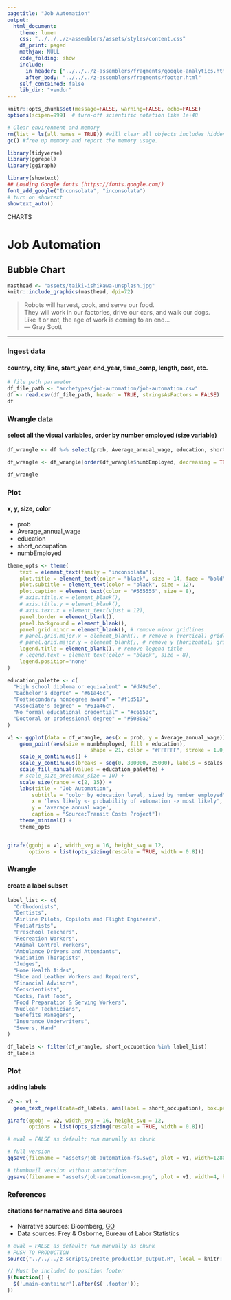 ```yaml
---
pagetitle: "Job Automation"
output:
  html_document:
    theme: lumen
    css: "../../../z-assemblers/assets/styles/content.css"
    df_print: paged
    mathjax: NULL
    code_folding: show
    include:
      in_header: ["../../../z-assemblers/fragments/google-analytics.html", "../../../z-assemblers/fragments/header.html"]
      after_body: "../../../z-assemblers/fragments/footer.html"
    self_contained: false
    lib_dir: "vendor"
---
```


```r

knitr::opts_chunk$set(message=FALSE, warning=FALSE, echo=FALSE)
options(scipen=999)  # turn-off scientific notation like 1e+48

# Clear environment and memory
rm(list = ls(all.names = TRUE)) #will clear all objects includes hidden objects.
gc() #free up memory and report the memory usage.

library(tidyverse)
library(ggrepel)
library(ggiraph)

library(showtext)
## Loading Google fonts (https://fonts.google.com/)
font_add_google("Inconsolata", "inconsolata")
# turn on showtext
showtext_auto()

```

<div class="activity">
CHARTS  
</div>

# Job Automation
## Bubble Chart

```r

masthead <- "assets/taiki-ishikawa-unsplash.jpg"
knitr::include_graphics(masthead, dpi=72)

```

> Robots will harvest, cook, and serve our food.\
  They will work in our factories, drive our cars, and walk our dogs.\
  Like it or not, the age of work is coming to an end...\
--- Gray Scott\

***

### Ingest data
#### country, city, line, start_year, end_year, time_comp, length, cost, etc.

```r

# file path parameter
df_file_path <- "archetypes/job-automation/job-automation.csv"
df <- read.csv(df_file_path, header = TRUE, stringsAsFactors = FALSE)
df

```

### Wrangle data
#### select all the visual variables, order by number employed (size variable)

```r

df_wrangle <- df %>% select(prob, Average_annual_wage, education, short_occupation, numbEmployed)

df_wrangle <- df_wrangle[order(df_wrangle$numbEmployed, decreasing = TRUE),]

df_wrangle

```

### Plot
#### x, y, size, color

* prob
* Average_annual_wage
* education
* short_occupation
* numbEmployed

```r

theme_opts <- theme(
    text = element_text(family = "inconsolata"), 
    plot.title = element_text(color = "black", size = 14, face = "bold"),
    plot.subtitle = element_text(color = "black", size = 12),
    plot.caption = element_text(color = "#555555", size = 8),
    # axis.title.x = element_blank(),
    # axis.title.y = element_blank(),
    # axis.text.x = element_text(vjust = 12),
    panel.border = element_blank(),
    panel.background = element_blank(),
    panel.grid.minor = element_blank(), # remove minor gridlines
    # panel.grid.major.x = element_blank(), # remove x (vertical) gridlines
    # panel.grid.major.y = element_blank(), # remove y (horizontal) gridlines
    legend.title = element_blank(), # remove legend title
    # legend.text = element_text(color = "black", size = 8),
    legend.position='none'
)

education_palette <- c(
  "High school diploma or equivalent" = "#d49a5e",
  "Bachelor's degree" = "#61a46c",
  "Postsecondary nondegree award" = "#f1d517",
  "Associate's degree" = "#61a46c",
  "No formal educational credential" = "#c6553c",
  "Doctoral or professional degree" = "#5080a2"
)

v1 <- ggplot(data = df_wrangle, aes(x = prob, y = Average_annual_wage)) +
    geom_point(aes(size = numbEmployed, fill = education), 
                           shape = 21, color = "#FFFFFF", stroke = 1.0, alpha = 0.7) +
    scale_x_continuous() +
    scale_y_continuous(breaks = seq(0, 300000, 25000), labels = scales::dollar) +
    scale_fill_manual(values = education_palette) +
    # scale_size_area(max_size = 10) +
    scale_size(range = c(2, 15)) +
    labs(title = "Job Automation",
        subtitle = "color by education level, sized by number employed",
        x = 'less likely <- probability of automation -> most likely',
        y = 'average annual wage',
        caption = "Source:Transit Costs Project")+
    theme_minimal() +
    theme_opts


girafe(ggobj = v1, width_svg = 16, height_svg = 12,
       options = list(opts_sizing(rescale = TRUE, width = 0.8)))

```


### Wrangle
#### create a label subset


```r

label_list <- c(
  "Orthodonists",
  "Dentists",
  "Airline Pilots, Copilots and Flight Engineers",
  "Podiatrists",
  "Preschool Teachers",
  "Recreation Workers",
  "Animal Control Workers",
  "Ambulance Drivers and Attendants",
  "Radiation Therapists",
  "Judges",
  "Home Health Aides",
  "Shoe and Leather Workers and Repairers",
  "Financial Advisors",
  "Geoscientists",
  "Cooks, Fast Food",
  "Food Preparation & Serving Workers",
  "Nuclear Technicians",
  "Benefits Managers",
  "Insurance Underwriters",
  "Sewers, Hand"
)

df_labels <- filter(df_wrangle, short_occupation %in% label_list)
df_labels

```


### Plot
#### adding labels


```r

v2 <- v1 +
  geom_text_repel(data=df_labels, aes(label = short_occupation), box.padding = 0.75, direction = "y", min.segment.length = 0.0, nudge_y = 0.75, point.padding = 0.5, family = "inconsolata")

girafe(ggobj = v2, width_svg = 16, height_svg = 12,
       options = list(opts_sizing(rescale = TRUE, width = 0.8)))

```


```r

# eval = FALSE as default; run manually as chunk

# full version
ggsave(filename = "assets/job-automation-fs.svg", plot = v1, width=1280/72, height=720/72)

# thumbnail version without annotations
ggsave(filename = "assets/job-automation-sm.png", plot = v1, width=4, height=2.25)

```


### References
#### citations for narrative and data sources

* Narrative sources: Bloomberg, [GO](https://www.bloomberg.com/graphics/2017-jobs-automation-risk/){target="_blank"}
* Data sources: Frey & Osborne, Bureau of Labor Statistics


```r

# eval = FALSE as default; run manually as chunk
# PUSH TO PRODUCTION
source("../../../z-scripts/create_production_output.R", local = knitr::knit_global())

```


```js

// Must be included to position footer
$(function() {
  $('.main-container').after($('.footer'));
})

```

